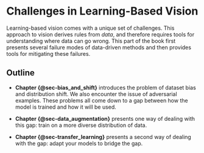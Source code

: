 # Challenges in Learning-Based Vision {#sec-challenges-in-learning-based-vision}

Learning-based vision comes with a unique set of challenges. This approach to vision derives rules from *data*, and therefore requires tools for understanding where data can go wrong. This part of the book first presents several failure modes of data-driven methods and then provides tools for mitigating these failures.

## Outline

- **Chapter {@sec-bias_and_shift}** introduces the problem of dataset bias and distribution shift. We also encounter the issue of adversarial examples. These problems all come down to a gap between how the model is trained and how it will be used.

- **Chapter {@sec-data_augmentation}** presents one way of dealing with this gap: train on a more diverse distribution of data.

- **Chapter {@sec-transfer_learning}** presents a second way of dealing with the gap: adapt your models to bridge the gap.